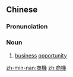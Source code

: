 {{also|商机}}
==Chinese==
{{zh-forms|s=商机}}

===Pronunciation===
{{zh-pron
|m=shāngjī
|c=soeng1 gei1
|mn=qz,xm:siong-ki/zz:siang-ki
|cat=n
}}

===Noun===
{{zh-noun}}

# [[business]] [[opportunity]]

[[zh-min-nan:商機]]
[[zh:商機]]